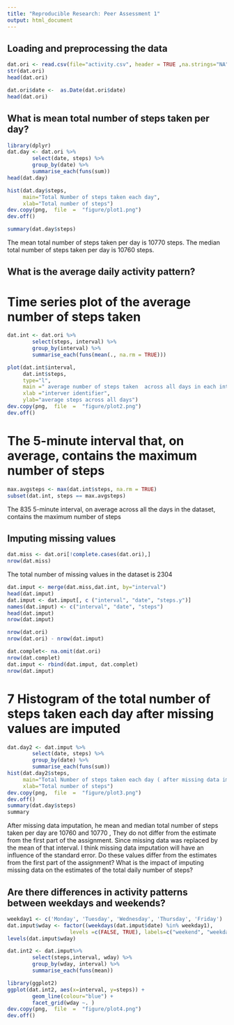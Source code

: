 ```yaml
---
title: "Reproducible Research: Peer Assessment 1"
output: html_document
---
```



## Loading and preprocessing the data
```r
dat.ori <- read.csv(file="activity.csv", header = TRUE ,na.strings="NA" )
str(dat.ori)
head(dat.ori)

dat.ori$date <-  as.Date(dat.ori$date)
head(dat.ori)
```


## What is mean total number of steps taken per day?
```r
library(dplyr)
dat.day <- dat.ori %>%
        select(date, steps) %>%
        group_by(date) %>%
        summarise_each(funs(sum))
head(dat.day)

hist(dat.day$steps,
     main="Total Number of steps taken each day",
     xlab="Total number of steps")
dev.copy(png,  file  =  "figure/plot1.png")
dev.off()
```

```r
summary(dat.day$steps)
```

The mean total number of steps taken per day is 10770 steps. 
The median total number of steps taken per day is 10760 steps. 

## What is the average daily activity pattern?
# Time series plot of the average number of steps taken
```r
dat.int <- dat.ori %>% 
        select(steps, interval) %>% 
        group_by(interval) %>%
        summarise_each(funs(mean(., na.rm = TRUE)))

plot(dat.int$interval,
     dat.int$steps,
     type="l",
     main =" average number of steps taken  across all days in each interval",
     xlab ="interver identifier",
     ylab="average steps across all days")
dev.copy(png,  file  =  "figure/plot2.png")
dev.off()
```
# The 5-minute interval that, on average, contains the maximum number of steps
```r
max.avgsteps <- max(dat.int$steps, na.rm = TRUE)
subset(dat.int, steps == max.avgsteps)
```
The 835 5-minute interval, on average across all the days in the dataset, contains the maximum number of steps

## Imputing missing values
```r
dat.miss <- dat.ori[!complete.cases(dat.ori),]
nrow(dat.miss)
```
The total number of missing values in the dataset is 2304

```r
dat.imput <- merge(dat.miss,dat.int, by="interval")
head(dat.imput)
dat.imput <- dat.imput[, c ("interval", "date", "steps.y")]
names(dat.imput) <- c("interval", "date", "steps")
head(dat.imput)
nrow(dat.imput)

nrow(dat.ori)
nrow(dat.ori) - nrow(dat.imput)

dat.complet<- na.omit(dat.ori) 
nrow(dat.complet)
dat.imput <- rbind(dat.imput, dat.complet)
nrow(dat.imput)
```

# 7 Histogram of the total number of steps taken each day after missing values are imputed
```r
dat.day2 <- dat.imput %>%
        select(date, steps) %>%
        group_by(date) %>%
        summarise_each(funs(sum))
hist(dat.day2$steps,
     main="Total Number of steps taken each day ( after missing data imputation) ",
     xlab="Total number of steps")
dev.copy(png,  file  =  "figure/plot3.png")
dev.off()
summary(dat.day$steps)
summary
```
After missing data imputation, he mean and median total number of steps taken per day are  10760  and  10770 , 
They do not differ from the estimate from the first part of the assignment. 
Since missing data was replaced by the mean of that interval.
I think missing data imputation will have an influence of the standard error.
Do these values differ from the estimates from the first part of the assignment? What is the impact of imputing missing data on the estimates of the total daily number of steps?

## Are there differences in activity patterns between weekdays and weekends?
```r
weekday1 <- c('Monday', 'Tuesday', 'Wednesday', 'Thursday', 'Friday')
dat.imput$wday <- factor((weekdays(dat.imput$date) %in% weekday1),
                    levels =c(FALSE, TRUE), labels=c("weekend", "weekday") )
levels(dat.imput$wday)

dat.int2 <- dat.imput%>%
        select(steps,interval, wday) %>%
        group_by(wday, interval) %>%
        summarise_each(funs(mean))

library(ggplot2)
ggplot(dat.int2, aes(x=interval, y=steps)) +
        geom_line(colour="blue") +
        facet_grid(wday ~. )
dev.copy(png,  file  =  "figure/plot4.png")
dev.off()
```

